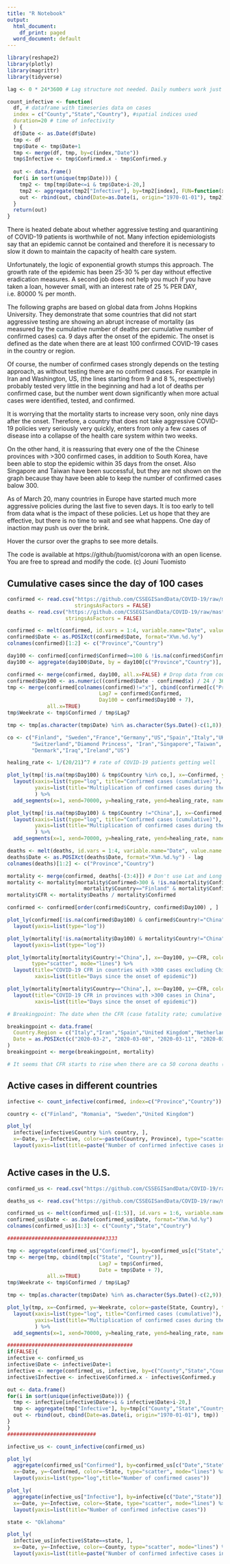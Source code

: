 ```yaml
---
title: "R Notebook"
output:
  html_document:
    df_print: paged
  word_document: default
---
```



```r

library(reshape2)
library(plotly)
library(magrittr)
library(tidyverse)

lag <- 0 * 24*3600 # Lag structure not needed. Daily numbers work just fine even if the death toll depends on previous, not current, cases.

count_infective <- function(
  df, # dataframe with timeseries data on cases
  index = c("County","State","Country"), #spatial indices used
  duration=20 # time of infectivity
  ) {
  df$Date <- as.Date(df$Date)
  tmp <- df
  tmp$Date <- tmp$Date+1
  tmp <- merge(df, tmp, by=c(index,"Date"))
  tmp$Infective <- tmp$Confirmed.x - tmp$Confirmed.y
  
  out <- data.frame()
  for(i in sort(unique(tmp$Date))) {
    tmp2 <- tmp[tmp$Date<=i & tmp$Date>i-20,]
    tmp2 <- aggregate(tmp2["Infective"], by=tmp2[index], FUN=function(x) sum(x, na.rm = TRUE))
    out <- rbind(out, cbind(Date=as.Date(i, origin="1970-01-01"), tmp2))
  }
  return(out)
}


```

There is heated debate about whether aggressive testing and quarantining of COVID-19 patients is worthwhile of not. Many infection epidemiologists say that an epidemic cannot be contained and therefore it is necessary to slow it down to maintain the capacity of health care system. 

Unfortunately, the logic of exponential growth stumps this approach. The growth rate of the epidemic has been 25-30 % per day without effective eradication measures. A second job does not help you much if you have taken a loan, however small, with an interest rate of 25 % PER DAY, i.e. 80000 % per month.

The following graphs are based on global data from Johns Hopkins University. They demonstrate that some countries that did not start aggressive testing are showing an abrupt increase of mortality (as measured by the cumulative number of deaths per cumulative number of confirmed cases) ca. 9 days after the onset of the epidemic. The onset is defined as the date when there are at least 100 confirmed COVID-19 cases in the country or region.

Of course, the number of confirmed cases strongly depends on the testing approach, as without testing there are no confirmed cases. For example in Iran and Washington, US, (the lines starting from 9 and 8 %, respectively) probably tested very little in the beginning and had a lot of deaths per confirmed case, but the number went down significantly when more actual cases were identified, tested, and confirmed.

It is worrying that the mortality starts to increase very soon, only nine days after the onset. Therefore, a country that does not take aggressive COVID-19 policies very seriously very quickly, enters from only a few cases of disease into a collapse of the health care system within two weeks.

On the other hand, it is reassuring that every one of the the Chinese provinces with >300 confirmed cases, in addition to South Korea, have been able to stop the epidemic within 35 days from the onset. Also Singapore and Taiwan have been successful, but they are not shown on the graph because thay have been able to keep the number of confirmed cases balow 300.

As of March 20, many countries in Europe have started much more aggressive policies during the last five to seven days. It is too early to tell from data what is the impact of these policies. Let us hope that they are effective, but there is no time to wait and see what happens. One day of inaction may push us over the brink.

Hover the cursor over the graphs to see more details.

The code is available at https://github/jtuomist/corona with an open license. You are free to spread and modify the code. (c) Jouni Tuomisto

## Cumulative cases since the day of 100 cases

```r

confirmed <- read.csv("https://github.com/CSSEGISandData/COVID-19/raw/master/csse_covid_19_data/csse_covid_19_time_series/time_series_covid19_confirmed_global.csv",
                      stringsAsFactors = FALSE)
deaths <- read.csv("https://github.com/CSSEGISandData/COVID-19/raw/master/csse_covid_19_data/csse_covid_19_time_series/time_series_covid19_deaths_global.csv",
                   stringsAsFactors = FALSE)

confirmed <- melt(confirmed, id.vars = 1:4, variable.name="Date", value.name = "Confirmed")
confirmed$Date <- as.POSIXct(confirmed$Date, format="X%m.%d.%y")
colnames(confirmed)[1:2] <- c("Province","Country")

day100 <- confirmed[confirmed$Confirmed>=100 & !is.na(confirmed$Confirmed),]
day100 <- aggregate(day100$Date, by = day100[c("Province","Country")], FUN=min)

confirmed <- merge(confirmed, day100, all.x=FALSE) # Drop data from countries with <100 cases
confirmed$Day100 <- as.numeric((confirmed$Date - confirmed$x) / 24 / 3600)
tmp <- merge(confirmed[colnames(confirmed)!="x"], cbind(confirmed[c("Province", "Country")],
                              Lag7 = confirmed$Confirmed,
                              Day100 = confirmed$Day100 + 7),
             all.x=TRUE)
tmp$Weekrate <- tmp$Confirmed / tmp$Lag7

tmp <- tmp[as.character(tmp$Date) %in% as.character(Sys.Date()-c(1,8)),]

co <- c("Finland", "Sweden","France","Germany","US","Spain","Italy","UK","South Korea",
        "Switzerland","Diamond Princess", "Iran","Singapore","Taiwan", "Norway",
        "Denmark","Iraq","Ireland","US")

healing_rate <- 1/(20/21)^7 # rate of COVID-19 patients getting well

plot_ly(tmp[!is.na(tmp$Day100) & tmp$Country %in% co,], x=~Confirmed, y=~Weekrate, color=~paste(Province, Country), type="scatter", mode="lines+markers") %>%
  layout(xaxis=list(type="log", title="Confirmed cases (cumulative)"),
         yaxis=list(title="Multiplication of confirmed cases during the previous week")
         ) %>%
  add_segments(x=1, xend=70000, y=healing_rate, yend=healing_rate, name="Sustainable", color="red")

plot_ly(tmp[!is.na(tmp$Day100) & tmp$Country !="China",], x=~Confirmed, y=~Weekrate, color=~paste(Province, Country), type="scatter", mode="lines+markers") %>%
  layout(xaxis=list(type="log", title="Confirmed cases (cumulative)"),
         yaxis=list(title="Multiplication of confirmed cases during the previous week")
         ) %>%
  add_segments(x=1, xend=70000, y=healing_rate, yend=healing_rate, name="Sustainable", color="red")

deaths <- melt(deaths, id.vars = 1:4, variable.name="Date", value.name = "Deaths")
deaths$Date <- as.POSIXct(deaths$Date, format="X%m.%d.%y") - lag
colnames(deaths)[1:2] <- c("Province","Country")

mortality <- merge(confirmed, deaths[-(3:4)]) # Don't use Lat and Long in merge
mortality <- mortality[mortality$Confirmed>300 & !is.na(mortality$Confirmed) |
                         mortality$Country=="Finland" & mortality$Confirmed>10,  ] # Small numbers are too unreliable to be useful in mortality calculations
mortality$CFR <- mortality$Deaths / mortality$Confirmed

confirmed <- confirmed[order(confirmed$Country, confirmed$Day100) , ]

plot_ly(confirmed[!is.na(confirmed$Day100) & confirmed$Country!="China",], x=~Day100, y=~Confirmed, color=~paste(Province, Country), type="scatter", mode="lines") %>%
  layout(yaxis=list(type="log"))

plot_ly(mortality[!is.na(mortality$Day100) & mortality$Country!="China",], x=~Day100, y=~Deaths, color=~paste(Province, Country), type="scatter", mode="lines") %>%
  layout(yaxis=list(type="log"))

plot_ly(mortality[mortality$Country!="China",], x=~Day100, y=~CFR, color=~paste(Province, Country),
        type="scatter", mode="lines") %>%
  layout(title="COVID-19 CFR in countries with >300 cases excluding China",
         xaxis=list(title="Days since the onset of epidemic"))

plot_ly(mortality[mortality$Country=="China",], x=~Day100, y=~CFR, color=~paste(Province, Country), type="scatter", mode="lines") %>%
  layout(title="COVID-19 CFR in provinces with >300 cases in China",
         xaxis=list(title="Days since the onset of epidemic"))

# Breakingpoint: The date when the CFR (case fatality rate; cumulative deaths per cumulative confirmed cases starts to rise (above typical 2 %)

breakingpoint <- data.frame(
  Country.Region = c("Italy","Iran","Spain","United Kingdom","Netherlands"),
  Date = as.POSIXct(c("2020-03-2", "2020-03-08", "2020-03-11", "2020-03-16", "2020-03-17"))
)
breakingpoint <- merge(breakingpoint, mortality)

# It seems that CFR starts to rise when there are ca 50 corona deaths (200 in Iran) or ca 2000 confirmed cases (6500 in Iran)

```

## Active cases in different countries

```r

infective <- count_infective(confirmed, index=c("Province","Country"))

country <- c("Finland", "Romania", "Sweden","United Kingdom")

plot_ly(
  infective[infective$Country %in% country, ],
  x=~Date, y=~Infective, color=~paste(Country, Province), type="scatter", mode="lines") %>%
  layout(yaxis=list(title=paste("Number of confirmed infective cases in", paste(country, collapse=", "))))



```

## Active cases in the U.S.

```r

confirmed_us <- read.csv("https://github.com/CSSEGISandData/COVID-19/raw/master/csse_covid_19_data/csse_covid_19_time_series/time_series_covid19_confirmed_US.csv", stringsAsFactors = FALSE)

deaths_us <- read.csv("https://github.com/CSSEGISandData/COVID-19/raw/master/csse_covid_19_data/csse_covid_19_time_series/time_series_covid19_deaths_US.csv", stringsAsFactors = FALSE)

confirmed_us <- melt(confirmed_us[-(1:5)], id.vars = 1:6, variable.name="Date", value.name = "Confirmed")
confirmed_us$Date <- as.Date(confirmed_us$Date, format="X%m.%d.%y")
colnames(confirmed_us)[1:3] <- c("County","State","Country")

################################3333

tmp <- aggregate(confirmed_us["Confirmed"], by=confirmed_us[c("State","Country","Date")], FUN=function(x) sum(x, na.rm=TRUE))
tmp <- merge(tmp, cbind(tmp[c("State", "Country")],
                              Lag7 = tmp$Confirmed,
                              Date = tmp$Date + 7),
             all.x=TRUE)
tmp$Weekrate <- tmp$Confirmed / tmp$Lag7

tmp <- tmp[as.character(tmp$Date) %in% as.character(Sys.Date()-c(2,9)),]

plot_ly(tmp, x=~Confirmed, y=~Weekrate, color=~paste(State, Country), type="scatter", mode="lines+markers") %>%
  layout(xaxis=list(type="log", title="Confirmed cases (cumulative)"),
         yaxis=list(title="Multiplication of confirmed cases during the previous week")
         ) %>%
  add_segments(x=1, xend=70000, y=healing_rate, yend=healing_rate, name="Sustainable", color="red")

#########################################
if(FALSE){
infective <- confirmed_us
infective$Date <- infective$Date+1
infective <- merge(confirmed_us, infective, by=c("County","State","Country","Date"))
infective$Infective <- infective$Confirmed.x - infective$Confirmed.y

out <- data.frame()
for(i in sort(unique(infective$Date))) {
  tmp <- infective[infective$Date<=i & infective$Date>i-20,]
  tmp <- aggregate(tmp["Infective"], by=tmp[c("County","State","Country")], FUN=function(x) sum(x, na.rm = TRUE))
  out <- rbind(out, cbind(Date=as.Date(i, origin="1970-01-01"), tmp))
}
}
#############################

infective_us <- count_infective(confirmed_us)

plot_ly(
  aggregate(confirmed_us["Confirmed"], by=confirmed_us[c("Date","State")], FUN=function(x) sum(x, na.rm=TRUE)),
  x=~Date, y=~Confirmed, color=~State, type="scatter", mode="lines") %>%
  layout(yaxis=list(type="log",title="Number of confirmed cases"))

plot_ly(
  aggregate(infective_us["Infective"], by=infective[c("Date","State")], FUN=function(x) sum(x, na.rm=TRUE)),
  x=~Date, y=~Infective, color=~State, type="scatter", mode="lines") %>%
  layout(yaxis=list(title="Number of confirmed infective cases"))

state <- "Oklahoma"

plot_ly(
  infective_us[infective$State==state, ],
  x=~Date, y=~Infective, color=~County, type="scatter", mode="lines") %>%
  layout(yaxis=list(title=paste("Number of confirmed infective cases in", state)))

```
